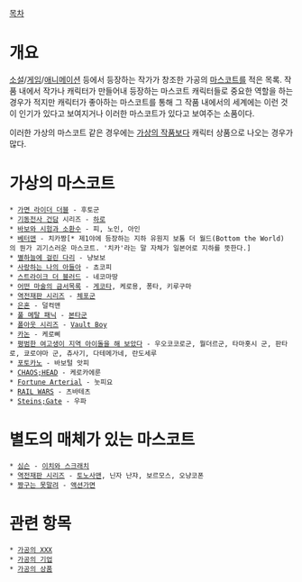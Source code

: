[[목차]]
= 개요 =
[[소설]]/[[게임]]/[[애니메이션]] 등에서 등장하는 작가가 창조한 가공의 [[마스코트]]를 적은 목록. 작품 내에서 작가나 캐릭터가 만들어내 등장하는 마스코트 캐릭터들로 중요한 역할을 하는 경우가 적지만 캐릭터가 좋아하는 마스코트를 통해 그 작품 내에서의 세계에는 이런 것이 인기가 있다고 보여지거나 이러한 마스코트가 있다고 보여주는 소품이다.

이러한 가상의 마스코트 같은 경우에는 [[가상의 작품]]보다 캐릭터 상품으로 나오는 경우가 많다.

= 가상의 마스코트 =
 * [[가면 라이더 더블]] - 후토군
 * [[기동전사 건담]] 시리즈 - [[하로]]
 * [[바보와 시험과 소환수]] - 피, 노인, 아인
 * [[베터맨]] - 치카짱[* 제1야에 등장하는 지하 유원지 보톰 더 월드(Bottom the World)의 뭔가 괴기스러운 마스코트. '치카'라는 말 자체가 일본어로 지하를 뜻한다.]
 * [[별하늘에 걸린 다리]] - 냥보보
 * [[사랑하는 나의 아들아]] - 쵸코피
 * [[스트라이크 더 블러드]] - 네코마땅
 * [[어떤 마술의 금서목록]] - [[게코타]], 케로용, 퐁타, 키루구마
 * [[역전재판 시리즈]] - [[체포군]]
 * [[은혼]] - 덜컥맨
 * [[풀 메탈 패닉]] - [[본타군]]
 * [[폴아웃 시리즈]] - [[Vault Boy]]
 * [[카논]] - 케로삐
 * [[평범한 여고생이 지역 아이돌을 해 보았다]] - 우오코코로군, 뭘더르군, 타마홋시 군, 판타로, 쿄로야마 군, 츄사기, 다테메가네, 란도세루
 * [[포토카노]] - 바보털 앗피
 * [[CHAOS;HEAD]] - 케로카에룬
 * [[Fortune Arterial]] - 눗피요
 * [[RAIL WARS]] - 츠바테츠
 * [[Steins;Gate]] - 우파

= 별도의 매체가 있는 마스코트 =
 * [[심슨]] - [[이치와 스크래치]]
 * [[역전재판 시리즈]] - [[토노사맨]], 닌자 난쟈, 보르모스, 오냥코폰
 * [[짱구는 못말려]] - [[액션가면]]

= 관련 항목 =
 * [[가공의 XXX]]
 * [[가공의 기업]]
 * [[가공의 상품]]
